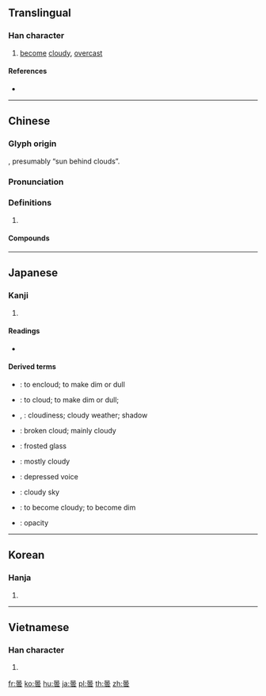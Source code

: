 {{character info/new}}
{{also|昙}}
==Translingual==

===Han character===
{{Han char|rn=72|rad=日|as=12|sn=16|four=60731|canj=AMBI|ids=⿱日雲}}

# [[become]] [[cloudy]], [[overcast]]

====References====
* {{Han ref|kx=0500.130|dkj=14172|dj=0870.090|hdz=21536.040|uh=66C7|ud=26311|bh=BEE8|bd=48872}}

----

==Chinese==
{{zh-forms|s=昙}}

===Glyph origin===
{{Han etym}}
{{Han compound|日|雲|ls=ic}}, presumably “sun behind clouds”.

===Pronunciation===
{{zh-pron
|m=tán
|c=taam4
|mn=thâm
|mc=y
|oc=y
|cat=
}}

===Definitions===
{{zh-hanzi}}

# {{rfdef|zh}}

====Compounds====
{{zh-der|優曇華|悉曇|曇曇|曇花|曇花一現|曇鸞|毘曇宗|阿毗曇}}

----

==Japanese==

===Kanji===
{{ja-kanji|grade=c|rs=日12}}

# {{defn|lang=ja|sort=日12}}

====Readings====
* {{ja-readings|on=[[どん]] (don), [[たん]] (tan)|kun=[[くもる]] (kumoru), [[くもり]] (kumori)}}

====Derived terms====
{{der-top}}
* {{ja-r|曇らす|くもらす}}: to encloud; to make dim or dull
* {{ja-r|曇らせる|くもらせる}}: to cloud; to make dim or dull;
* {{ja-r|曇り|くもり}}, {{ja-r|曇|くもり}}: cloudiness; cloudy weather; shadow
* {{ja-r|曇りがち|くもりがち}}: broken cloud; mainly cloudy
* {{ja-r|曇りガラス|くもりガラス}}: frosted glass
{{der-mid}}
* {{ja-r|曇り勝ち|くもりがち}}: mostly cloudy
* {{ja-r|曇り声|くもりごえ}}: depressed voice
* {{ja-r|曇り空|くもりぞら}}: cloudy sky
* {{ja-r|曇る|くもる}}: to become cloudy; to become dim
* {{ja-r|曇度|くもりど}}: opacity
{{der-bottom}}

----

==Korean==

===Hanja===
{{ko-hanja|hangeul=담|eumhun=|rv=dam|mr=tam|y=tam}}

# {{defn|lang=ko|sort=日12}}

----

==Vietnamese==

===Han character===
{{vi-hantu|[[đàm]]|rs=日12}}

# {{defn|lang=vi|sort=日12}}

[[fr:曇]]
[[ko:曇]]
[[hu:曇]]
[[ja:曇]]
[[pl:曇]]
[[th:曇]]
[[zh:曇]]